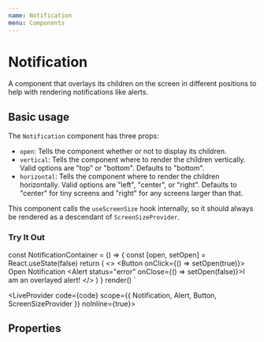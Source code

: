 ```yaml
---
name: Notification
menu: Components
---
```



# Notification

A component that overlays its children on the screen in different positions to help with rendering notifications like alerts.

## Basic usage

The `Notification` component has three props:
  - `open`: Tells the component whether or not to display its children.
  - `vertical`: Tells the component where to render the children vertically. Valid options are "top" or "bottom". Defaults to "bottom".
  - `horizontal`: Tells the component where to render the children horizontally. Valid options are "left", "center", or "right". Defaults
  to "center" for tiny screens and "right" for any screens larger than that.

This component calls the `useScreenSize` hook internally, so it should always be rendered as a descendant of `ScreenSizeProvider`.

### Try It Out

const NotificationContainer = () => {
  const [open, setOpen] = React.useState(false)
  return (
    <>
      <Button onClick={() => setOpen(true)}>
        Open Notification
      </Button>
      <Notification open={open} vertical="bottom" horizontal="right">
        <Alert status="error" onClose={() => setOpen(false)}>I am an overlayed alert!</Alert>
      </Notification>
    </>
  )
}
render(<ScreenSizeProvider><NotificationContainer /></ScreenSizeProvider>)
`

<LiveProvider code={code} scope={{ Notification, Alert, Button, ScreenSizeProvider }} noInline={true}>
  <LiveEditor style={livePreviewStyle} />
  <LiveError />
  <LivePreview />
</LiveProvider>

## Properties

<PropsTable of={Notification} />
